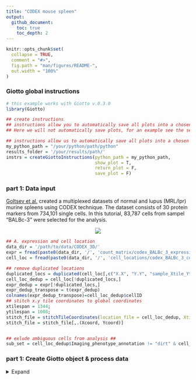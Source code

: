 ```yaml
---
title: "CODEX mouse spleen"
output:
  github_document:
    toc: true
    toc_depth: 2
---
```


<!-- codex_1_simple.md is generated from codex_1_simple.Rmd Please edit that file -->


```r
knitr::opts_chunk$set(
  collapse = TRUE,
  comment = "#>",
  fig.path = "man/figures/README-",
  out.width = "100%"
)
```

### Giotto global instructions
```r
# this example works with Giotto v.0.3.0
library(Giotto)

## create instructions
## instructions allow you to automatically save all plots into a chosen results folder
## Here we will not automatically save plots, for an example see the seqFISH+ or Visium dataset

## instructions allow us to automatically save all plots into a chosen results folder
my_python_path = "/your/python/path/python"
results_folder = '/your/results/path/'
instrs = createGiottoInstructions(python_path = my_python_path,
                                  show_plot = T,
                                  return_plot = F,
                                  save_plot = F)

```

### part 1: Data input

[Goltsev et al.](https://www.cell.com/cell/pdf/S0092-8674(18)30904-8.pdf) created a multiplexed datasets of normal and lupus (MRL/lpr) murine spleens using CODEX technique. The dataset consists of 30 protein markers from 734,101 single cells. In this tutorial, 83,787 cells from sampel "BALBc-3" were selected for the analysis. 
  
<center>
![](../inst/images/codex_spleen_image_summary.png)
</center> 

```r
## A. expression and cell location
data_dir = '/path/to/data/CODEX_3D/'
expr = fread(paste0(data_dir, '/', 'count_matrix/codex_BALBc_3_expression.csv.gz'))
cell_loc = fread(paste0(data_dir, '/', 'cell_locations/codex_BALBc_3_coord_annot.csv'))

## remove duplicated locations
duplicated_locs = duplicated(cell_loc[,c("X.X", "Y.Y", "sample_Xtile_Ytile")])
cell_loc_dedup = cell_loc[!duplicated_locs,]
expr_dedup = expr[!duplicated_locs,]
expr_dedup_transpose = t(expr_dedup)
colnames(expr_dedup_transpose)=cell_loc_dedup$cellID
## stitch x.y tile coordinates to global coordinates 
xtilespan = 1344;
ytilespan = 1008;
stitch_file = stitchTileCoordinates(location_file = cell_loc_dedup, Xtilespan = xtilespan, Ytilespan = ytilespan);
stitch_file = stitch_file[,.(Xcoord, Ycoord)]


## exlude ambiguous cells from analysis ##
sub_set = cell_loc_dedup$Imaging_phenotype_annotation != "dirt" & cell_loc_dedup$Imaging_phenotype_annotation != "noid" & cell_loc_dedup$Imaging_phenotype_annotation != "capsule"

```


### part 1: Create Giotto object & process data
<details>
  <summary>Expand</summary>
  \ 
 
```r
## create

codex_test <- createGiottoObject(raw_exprs = expr_dedup_transpose[,sample_vec], spatial_locs = stitch_file[sample_vec,],
                              offset_file = NULL, instructions = instrs)
codex_test = addCellMetadata(codex_test, new_metadata = codex_locs_dedup[sample_vec,])

## filter
codex_test <- filterGiotto(gobject = codex_test,
                        expression_threshold = 1,
                        gene_det_in_min_cells = 10,
                        min_det_genes_per_cell = 2,
                        expression_values = c('raw'),
                        verbose = T)

codex_test <- normalizeGiotto(gobject = codex_test, scalefactor = 6000, verbose = T,
                              log_norm = FALSE,library_size_norm = FALSE,scale_genes = FALSE,scale_cells = TRUE)

## add gene & cell statistics
codex_test <- addStatistics(gobject = codex_test,expression_values = "normalized")

## adjust expression matrix for technical or known variables
codex_test <- adjustGiottoMatrix(gobject = codex_test, 
                              expression_values = c('normalized'),
                              batch_columns = NULL, 
                              covariate_columns = NULL,
                              return_gobject = TRUE,
                              update_slot = c('custom'))

## visualize
spatPlot(gobject = codex_test,point_size = 0.1, 
         coord_fix_ratio = 1,point_shape = 'no_border')

spatPlot(gobject = codex_test, point_size = 0.2, coord_fix_ratio = 1, cell_color = 'sample_Xtile_Ytile',
         legend_symbol_size = 3,legend_text = 5)


```
<center>
![](../inst/images/mouse_codex_spleen/vignette_200325/cell_loc.png)
![](../inst/images/mouse_codex_spleen/vignette_200325/sample_tile.png)
</center> 


### part 2: dimension reduction

<details>
  <summary>Expand</summary>
  \ 
 
```r
## 3. Dimension reduction ####
# use all Abs
# PCA
codex_test <- runPCA(gobject = codex_test, expression_values = 'normalized', scale_unit = T)
signPCA(codex_test, scale_unit = T, scree_ylim = c(0, 3))
plotPCA(gobject = codex_test, point_shape = 'no_border', point_size = 0.2)

# UMAP
codex_test <- runUMAP(codex_test, dimensions_to_use = 1:14, n_components = 2, n_threads = 12)
plotUMAP(gobject = codex_test, point_shape = 'no_border', point_size = 0.2)

```

<center>
![](../inst/images/mouse_codex_spleen/vignette_200325/scree_plot.png)
![](../inst/images/mouse_codex_spleen/vignette_200325/pca_plot.png)
![](../inst/images/mouse_codex_spleen/vignette_200325/umap_plot.png)
</center> 


```r
## 4. Cluster ####
## sNN network (default)
codex_test <- createNearestNetwork(gobject = codex_test, dimensions_to_use = 1:14, k = 20)

## 0.1 resolution
codex_test <- doLeidenCluster(gobject = codex_test, resolution = 0.5, n_iterations = 100, name = 'leiden',python_path = my_python_path)

codex_metadata = pDataDT(codex_test)
leiden_colors = Giotto:::getDistinctColors(length(unique(codex_metadata$leiden)))
names(leiden_colors) = unique(codex_metadata$leiden)

plotUMAP(gobject = codex_test, cell_color = 'leiden', point_shape = 'no_border', point_size = 0.2, cell_color_code = leiden_colors)

spatPlot(gobject = codex_test, cell_color = 'leiden', point_shape = 'no_border', point_size = 0.2, 
         cell_color_code = leiden_colors, coord_fix_ratio = 1,label_size =2,
         legend_text = 5,legend_symbol_size = 2)

```


<center>
![](../inst/images/mouse_codex_spleen/vignette_200325/leiden_clustering.png)
![](../inst/images/mouse_codex_spleen/vignette_200325/spat_leiden.png)
</center> 


```r
### 5. co-visualize ####
spatDimPlot2D(gobject = codex_test, cell_color = 'leiden', spat_point_shape = 'no_border', 
              spat_point_size = 0.2, dim_point_shape = 'no_border', dim_point_size = 0.2, 
              cell_color_code = leiden_colors,plot_alignment = c("horizontal"))

```
<center>
![](../inst/images/mouse_codex_spleen/vignette_200325/covis_leiden.png)
</center> 


```r
## 6. differential expression ####

# resolution 0.5
cluster_column = 'leiden'
markers_scran = findMarkers_one_vs_all(gobject=codex_test, method="scran",
                                       expression_values="norm", cluster_column=cluster_column, min_genes=3)
markergenes_scran = unique(markers_scran[, head(.SD, 5), by="cluster"][["genes"]])

plotMetaDataHeatmap(codex_test, expression_values = "norm", metadata_cols = c(cluster_column), 
                    selected_genes = markergenes_scran,
                    y_text_size = 8, show_values = 'zscores_rescaled')

topgenes_scran = markers_scran[, head(.SD, 1), by = 'cluster']$genes
violinPlot(codex_test, genes = unique(topgenes_scran)[1:8], cluster_column = cluster_column,
           strip_text = 8, strip_position = 'right')

# gini
markers_gini = findMarkers_one_vs_all(gobject=codex_test, method="gini", expression_values="norm",
                                      cluster_column=cluster_column, min_genes=5)
markergenes_gini = unique(markers_gini[, head(.SD, 5), by="cluster"][["genes"]])
plotMetaDataHeatmap(codex_test, expression_values = "norm", metadata_cols = c(cluster_column), selected_genes = markergenes_gini,
                    show_values = 'zscores_rescaled')

topgenes_gini = markers_gini[, head(.SD, 1), by = 'cluster']$genes
violinPlot(codex_test, genes = unique(topgenes_gini), cluster_column = cluster_column,
           strip_text = 8, strip_position = 'right')
```
<center>
![](../inst/images/mouse_codex_spleen/vignette_200325/scran_de.png)
![](../inst/images/mouse_codex_spleen/vignette_200325/scran_violin.png)
![](../inst/images/mouse_codex_spleen/vignette_200325/gini_heatmap.png)
![](../inst/images/mouse_codex_spleen/vignette_200325/gini_violin.pn)
</center> 


```r
## 7. cell type annotation ####
# --------------------------- #
clusters_cell_types = c('erythroblasts-F4/80(+) mphs','B cells','CD8(+) T cells', 
                        'CD4(+) T cells', 'B cells','CD11c(+)MHCII(+) cells',
                        'CD4(+) T cells','Ter119(+)', 'marginal zone mphs', 
                        'CD31(+)ERTR7(+)', 'FDCs', 'B220(+) DN T cells',
                        'CD3(+) other markers','NK cells','granulocytes',
                        'plasma cells','ambiguous','CD44(+)CD1632(+)Ly6C(+) cells')

names(clusters_cell_types) = c(1:18)
codex_test = annotateGiotto(gobject = codex_test, annotation_vector = clusters_cell_types,
                           cluster_column = 'leiden', name = 'cell_types')

plotMetaDataHeatmap(codex_test, expression_values = 'scaled',
                    metadata_cols = c('cell_types'),y_text_size = 6)

# create consistent color code
mynames = unique(pDataDT(codex_test)$cell_types)
mycolorcode = Giotto:::getDistinctColors(n = length(mynames))
names(mycolorcode) = mynames

plotUMAP(gobject = codex_test, cell_color = 'cell_types',point_shape = 'no_border',   point_size = 0.2,
         cell_color_code = mycolorcode,
         show_center_label = F,
         label_size =2,
         legend_text = 5,
         legend_symbol_size = 2)

spatPlot(gobject = codex_test, cell_color = 'cell_types', point_shape = 'no_border', point_size = 0.2, 
        cell_color_code = mycolorcode,
        coord_fix_ratio = 1,
         label_size =2,
         legend_text = 5,
         legend_symbol_size = 2)

```

<center>
![](../inst/images/mouse_codex_spleen/vignette_200325/cell_type_annotation_heatmap.png)
![](../inst/images/mouse_codex_spleen/vignette_200325/cell_types_umap.png)
![](../inst/images/mouse_codex_spleen/vignette_200325/cell_types_spat.png)
</center> 

```r
## 8. visualize cell types and gene expression in selected zones ####

codex_test_zone1 = subsetGiotto(codex_test, cell_ids = codex_test@cell_metadata$cell_ID[codex_test@cell_metadata$sample_Xtile_Ytile=="BALBc-3_X04_Y08"])

plotUMAP(gobject = codex_test_zone1, cell_color = 'cell_types',point_shape = 'no_border',   point_size = 1,
         cell_color_code = mycolorcode,
         show_center_label = F,
         label_size =2,
         legend_text = 5,
         legend_symbol_size = 2)

spatPlot(gobject = codex_test_zone1, cell_color = 'cell_types', point_shape = 'no_border', point_size = 1, 
        cell_color_code = mycolorcode,
        coord_fix_ratio = 1,
         label_size =2,
         legend_text = 5,
         legend_symbol_size = 2)

spatDimGenePlot(codex_test_zone1, 
                expression_values = 'scaled',
                genes = c("CD8a","CD19"),
                spat_point_shape = 'no_border',
                dim_point_shape = 'no_border',
                genes_high_color = 'red', genes_mid_color = 'white', genes_low_color = 'darkblue')


```

<center>
![](../inst/images/mouse_codex_spleen/vignette_200325/zone1_cell_type_spat.png)
![](../inst/images/mouse_codex_spleen/vignette_200325/zone1_cell_type_umap.png)
![](../inst/images/mouse_codex_spleen/vignette_200325/zone1_gene.png)
</center> 

```r

codex_test_zone2 = subsetGiotto(codex_test, cell_ids = codex_test@cell_metadata$cell_ID[codex_test@cell_metadata$sample_Xtile_Ytile=="BALBc-3_X04_Y03"])

plotUMAP(gobject = codex_test_zone2, cell_color = 'cell_types',point_shape = 'no_border',   point_size = 1,
         cell_color_code = mycolorcode,
         show_center_label = F,
         label_size =2,
         legend_text = 5,
         legend_symbol_size = 2)

spatPlot(gobject = codex_test_zone2, cell_color = 'cell_types', point_shape = 'no_border', point_size = 1, 
        cell_color_code = mycolorcode,
        coord_fix_ratio = 1,
         label_size =2,
         legend_text = 5,
         legend_symbol_size = 2)

spatDimGenePlot(codex_test_zone2, 
                expression_values = 'scaled',
                genes = c("CD4", "CD106"),
                spat_point_shape = 'no_border',
                dim_point_shape = 'no_border',
                genes_high_color = 'red', genes_mid_color = 'white', genes_low_color = 'darkblue')




```

<center>
![](../inst/images/mouse_codex_spleen/vignette_200325/zone2_spat.png)
![](../inst/images/mouse_codex_spleen/vignette_200325/zone2_umap.png)
![](../inst/images/mouse_codex_spleen/vignette_200325/zone2_gene.png)
</center> 
